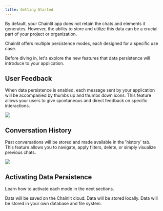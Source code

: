```yaml
---
title: Getting Started
---
```


By default, your Chainlit app does not retain the chats and elements it generates. However, the ability to store and utilize this data can be a crucial part of your project or organization.

Chainlit offers multiple persistence modes, each designed for a specific use case.

Before diving in, let's explore the new features that data persistence will introduce to your application.

## User Feedback

When data persistence is enabled, each message sent by your application will be accompanied by thumbs up and thumbs down icons. This feature allows your users to give spontaneous and direct feedback on specific interactions.

<Frame caption="Human feedback">
  <img src="/images/human-feedback.gif" />
</Frame>

## Conversation History

Past conversations will be stored and made available in the 'history' tab. This feature allows you to navigate, apply filters, delete, or simply visualize previous chats.

<Frame caption="Conversation history">
  <img src="/images/history.gif" />
</Frame>

## Activating Data Persistence

Learn how to activate each mode in the next sections.

<CardGroup cols={2}>
  <Card
    title="Cloud Persistence"
    icon="link"
    href="/cloud/persistence/cloud"
  >
    Data will be saved on the Chainlit cloud.
  </Card>
  <Card
    title="Local Persistence"
    icon="link"
    href="/cloud/persistence/local"
  >
    Data will be stored locally.
  </Card>
  <Card
    title="Custom Persistence"
    icon="link"
    href="/cloud/persistence/custom"
  >
    Data will be stored in your own database and file system.
  </Card>
</CardGroup>
